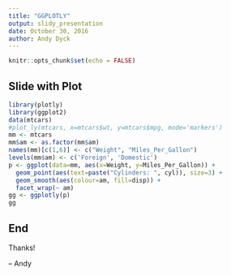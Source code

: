```yaml
---
title: "GGPLOTLY"
output: slidy_presentation
date: October 30, 2016
author: Andy Dyck
---
```


```r
knitr::opts_chunk$set(echo = FALSE)
```


## Slide with Plot

```r
library(plotly)
library(ggplot2)
data(mtcars)
#plot_ly(mtcars, x=mtcars$wt, y=mtcars$mpg, mode='markers')
mm <- mtcars
mm$am <- as.factor(mm$am)
names(mm)[c(1,6)] <- c("Weight", "Miles_Per_Gallon")
levels(mm$am) <- c('Foreign', 'Domestic')
p <- ggplot(data=mm, aes(x=Weight, y=Miles_Per_Gallon)) + 
  geom_point(aes(text=paste("Cylinders: ", cyl)), size=3) + 
  geom_smooth(aes(colour=am, fill=disp)) +
  facet_wrap(~ am)
gg <- ggplotly(p)
gg
```

## End ##

Thanks!

-- Andy
